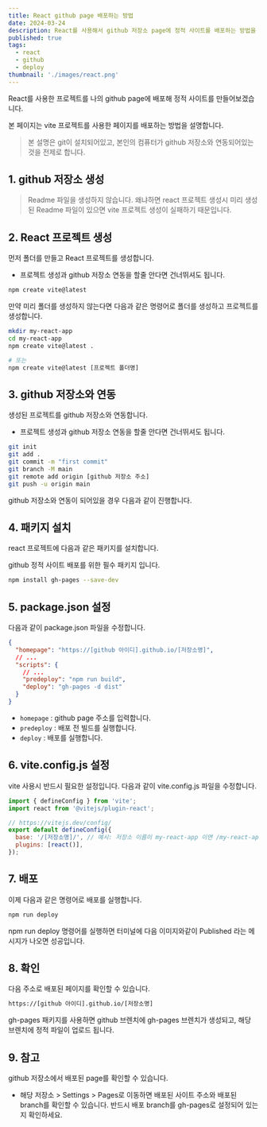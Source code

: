```yaml
---
title: React github page 배포하는 방법
date: 2024-03-24
description: React를 사용해서 github 저장소 page에 정적 사이트를 배포하는 방법을 알아봅니다.
published: true
tags:
  - react
  - github
  - deploy
thumbnail: './images/react.png'
---
```


React를 사용한 프로젝트를 나의 github page에 배포해 정적 사이트를 만들어보겠습니다.

본 페이지는 vite 프로젝트를 사용한 페이지를 배포하는 방법을 설명합니다.

> 본 설명은 git이 설치되어있고, 본인의 컴퓨터가 github 저장소와 연동되어있는 것을 전제로 합니다.

## 1. github 저장소 생성

> Readme 파일을 생성하지 않습니다.
> 왜냐하면 react 프로젝트 생성시 미리 생성된 Readme 파일이 있으면 vite 프로젝트 생성이 실패하기 때문입니다.

## 2. React 프로젝트 생성

먼저 폴더를 만들고 React 프로젝트를 생성합니다.

- 프로젝트 생성과 github 저장소 연동을 할줄 안다면 건너뛰셔도 됩니다.

```bash
npm create vite@latest
```

만약 미리 폴더를 생성하지 않는다면 다음과 같은 명령어로 폴더를 생성하고 프로젝트를 생성합니다.

```bash
mkdir my-react-app
cd my-react-app
npm create vite@latest .

# 또는
npm create vite@latest [프로젝트 폴더명]
```

## 3. github 저장소와 연동

생성된 프로젝트를 github 저장소와 연동합니다.

- 프로젝트 생성과 github 저장소 연동을 할줄 안다면 건너뛰셔도 됩니다.

```bash
git init
git add .
git commit -m "first commit"
git branch -M main
git remote add origin [github 저장소 주소]
git push -u origin main
```

github 저장소와 연동이 되어있을 경우 다음과 같이 진행합니다.

## 4. 패키지 설치

react 프로젝트에 다음과 같은 패키지를 설치합니다.

github 정적 사이트 배포를 위한 필수 패키지 입니다.

```bash
npm install gh-pages --save-dev
```

## 5. package.json 설정

다음과 같이 package.json 파일을 수정합니다.

```json {2,6,7} title="package.json"
{
  "homepage": "https://[github 아이디].github.io/[저장소명]",
  // ...
  "scripts": {
    // ...
    "predeploy": "npm run build",
    "deploy": "gh-pages -d dist"
  }
}
```

- `homepage` : github page 주소를 입력합니다.
- `predeploy` : 배포 전 빌드를 실행합니다.
- `deploy` : 배포를 실행합니다.

## 6. vite.config.js 설정

vite 사용시 반드시 필요한 설정입니다. 다음과 같이 vite.config.js 파일을 수정합니다.

```js {4,5} title="vite.config.js"
import { defineConfig } from 'vite';
import react from '@vitejs/plugin-react';

// https://vitejs.dev/config/
export default defineConfig({
  base: '/[저장소명]/', // 예시: 저장소 이름이 my-react-app 이면 /my-react-app/
  plugins: [react()],
});
```

## 7. 배포

이제 다음과 같은 명령어로 배포를 실행합니다.

```bash
npm run deploy
```

npm run deploy 명령어를 실행하면 터미널에 다음 이미지와같이 Published 라는 메시지가 나오면 성공입니다.

<MDXImage src="./images/deploy.png" width="400px" alt="배포 성공!" />

## 8. 확인

다음 주소로 배포된 페이지를 확인할 수 있습니다.

```txt
https://[github 아이디].github.io/[저장소명]
```

gh-pages 패키지를 사용하면 github 브렌치에 gh-pages 브렌치가 생성되고, 해당 브렌치에 정적 파일이 업로드 됩니다.

## 9. 참고

github 저장소에서 배포된 page를 확인할 수 있습니다.

- 해당 저장소 > Settings > Pages로 이동하면 배포된 사이트 주소와 배포된 branch를 확인할 수 있습니다. 반드시 배포 branch를 gh-pages로 설정되어 있는지 확인하세요.
